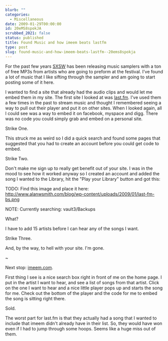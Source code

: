 ```yaml
---
blurb: ""
categories:
  - Miscellaneous
date: 2009-01-29T00:00:00
id: 20eMS8spokJA
scrubbed_2021: false
status: published
title: Found Music and how imeem beats lastfm
type: post
slug: found-music-and-how-imeem-beats-lastfm--20ems8spokja
---
```


For the past few years [SXSW](http://sxsw.com/) has been releasing music samplers with a ton of free MP3s from artists who are going to preform at the festival. I've found a lot of music that I like sifting through the sampler and am going to start posting some of it here. 

I wanted to find a site that already had the audio clips and would let me embed them in my site. The first site I looked at was [last.fm](http://www.last.fm/home). I've used them a few times in the past to stream music and thought I remembered seeing a way to pull out their player and put it on other sites. When I looked again, all I could see was a way to embed it on facebook, myspace and digg. There was no code you could simply grab and embed on a personal site. 

Strike One. 

This struck me as weird so I did a quick search and found some pages that suggested that you had to create an account before you could get code to embed. 

Strike Two. 

Don't make me sign up to really get benefit out of your site. I was in the mood to see how it worked anyway so I created an account and added the song I wanted to the Library, hit the &quot;Play your Library&quot; button and got this: 

TODO: Find this image and place it here: http://www.alanwsmith.com/blog/wp-content/uploads/2009/01/last-fm-bs.png

NOTE: Currently searching: vault3/Backups



What? 

I have to add 15 artists before I can hear any of the songs I want. 

Strike Three.

And, by the way, to hell with your site. I'm gone.

~ 

Next stop: [imeem.com](http://www.imeem.com/). 

First thing I see is a nice search box right in front of me on the home page. I put in the artist I want to hear, and see a list of songs from that artist. Click on the one I want to hear and a nice little player pops up and starts the song for me. Check out the bottom of the player and the code for me to embed the song is sitting right there. 

Sold. 

The worst part for last.fm is that they actually had a song that I wanted to include that imeem didn't already have in their list. So, they would have won even if I had to jump through
some hoops. Seems like a huge miss out of them.